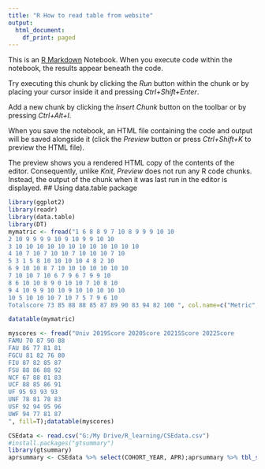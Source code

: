 ---
title: "R How to read table from website"
output:
  html_document:
    df_print: paged
---

This is an [R Markdown](http://rmarkdown.rstudio.com) Notebook. When you execute code within the notebook, the results appear beneath the code. 

Try executing this chunk by clicking the *Run* button within the chunk or by placing your cursor inside it and pressing *Ctrl+Shift+Enter*. 


Add a new chunk by clicking the *Insert Chunk* button on the toolbar or by pressing *Ctrl+Alt+I*.

When you save the notebook, an HTML file containing the code and output will be saved alongside it (click the *Preview* button or press *Ctrl+Shift+K* to preview the HTML file).

The preview shows you a rendered HTML copy of the contents of the editor. Consequently, unlike *Knit*, *Preview* does not run any R code chunks. Instead, the output of the chunk when it was last run in the editor is displayed.
## Using data.table package
```{r}
library(ggplot2)
library(readr)
library(data.table)
library(DT)
mymatric <- fread("1 6 8 8 9 7 10 8 9 9 9 10 10
2 10 9 9 9 9 10 9 10 9 9 10 10 
3 10 10 10 10 10 10 10 10 10 10 10 10
4 10 7 10 7 10 10 7 10 10 10 7 10 
5 3 1 5 8 10 10 10 10 4 8 2 10 
6 9 10 10 8 7 10 10 10 10 10 10 10
7 10 10 7 10 6 7 9 6 7 9 9 10 
8 6 10 10 8 9 0 10 10 7 10 8 10
9 4 10 9 9 10 10 9 10 10 10 10 10 
10 5 10 10 10 7 10 7 5 7 9 6 10
Totalscore 73 85 88 88 85 87 89 90 83 94 82 100 ", col.name=c("Metric", "FAMU", "FAU", "FGCU", "FIU", "FSU", "NCF", "UCF", "UF", "UNF", "USF", "UWF","MaxPoint") );class(mymatric)

```

```{r}
datatable(mymatric)
```
```{r}
myscores <- fread("Univ 2019Score 2020Score 2021SScore 2022Score
FAMU 70 87 90 88
FAU 86 77 81 81
FGCU 81 82 76 80
FIU 87 82 85 87
FSU 88 86 88 92
NCF 67 88 81 83
UCF 88 85 86 91
UF 95 93 93 93
UNF 78 81 78 83
USF 92 94 95 96
UWF 94 77 81 87
", fill=T);datatable(myscores)
```
```{r}
CSEdata <- read.csv("G:/My Drive/R_learning/CSEdata.csv")
#install.packages("gtsummary")
library(gtsummary)
aprsummary <- CSEdata %>% select(COHORT_YEAR, APR);aprsummary %>% tbl_summary(by=c(COHORT_YEAR))

```
```{r}

```


